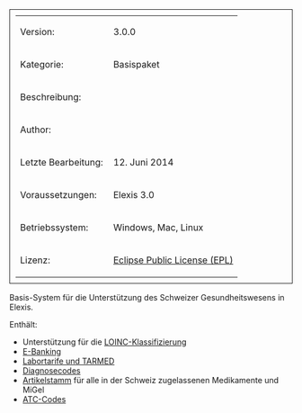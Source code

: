 <table style="width:100%; border: 1px solid; padding: 10px">
	
	<tr>
		<td>Version:</td>
		<td>3.0.0</td>
	</tr>
	<tr>
		<td style="width:150px;">Kategorie:</td>
		<td>Basispaket</td>
	</tr>
	<tr>
		<td>Beschreibung:</td>
		<td></td>
	</tr>
	<tr>
		<td>Author:</td>
		<td></td>
	</tr>
	<tr>
		<td>Letzte Bearbeitung:</td>
		<td>12. Juni 2014</td>
	</tr>
	<tr>
		<td>Voraussetzungen:</td>
		<td>Elexis 3.0</td>
	</tr>
	<tr>
		<td>Betriebssystem:</td>
		<td>Windows, Mac, Linux</td>
	</tr>
	<tr>
		<td>Lizenz:</td>
		<td>[http://www.eclipse.org/legal/epl-v10.html Eclipse Public License (EPL)]</td>
	</tr>
</table>

Basis-System für die Unterstützung des Schweizer Gesundheitswesens in Elexis.

Enthält:
* Unterstützung für die [[At.medevit.elexis.loinc.feature.feature.group| LOINC-Klassifizierung]]
* [[Ch.elexis.base.ch.ebanking| E-Banking ]]
* [[Ch.elexis.base.ch.labortarif_2009 | Labortarife und TARMED]]
* [[Ch.elexis.base.ch.diagnosecodes | Diagnosecodes]]
* [[At.medevit.ch.artikelstamm| Artikelstamm]] für alle in der Schweiz zugelassenen Medikamente und MiGel
* [[At.medevit.atc_code| ATC-Codes]]